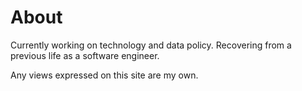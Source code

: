 # About

Currently working on technology and data policy. Recovering from a previous life as a software engineer.

Any views expressed on this site are my own.